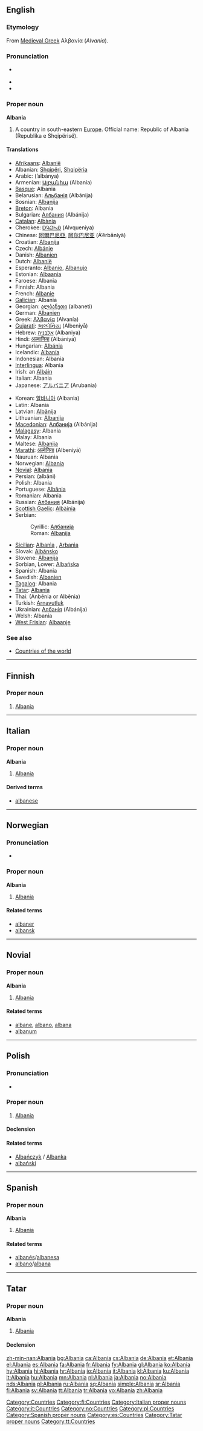{{also|Albánia|Albanía|Albanìa|Albània|Albânia}}
==English==
{{wikipedia}}

===Etymology===
From [[w:Medieval Greek|Medieval Greek]] Αλβανία (''Alvania'').

===Pronunciation===
* {{a|UK|US}} {{IPA|/ælˈbeɪ.ni.ə/|/ɔːlˈbeɪ.ni.ə/}}
* {{audio|en-us-Albania.ogg|Audio (US)}}
* {{rhymes|eɪniə}}

===Proper noun===
'''Albania'''

# A country in south-eastern [[Europe]]. Official name: Republic of Albania (Republika e Shqipërisë).

====Translations====
{{trans-top|country in south-eastern Europe}}
* [[Afrikaans]]: [[Albanië]]
* Albanian: [[Shqipëri]], [[Shqipëria]]
* Arabic: {{Arab|[[ألبانيا]]}} (’albánya) {{f}}
* Armenian: [[Ալբանիա]] (Albania)
* [[Basque]]: Albania
* Belarusian: [[Альбанія]] (Albánija)
* Bosnian: [[Albanija]] {{f}}
* [[Breton]]: Albania
* Bulgarian: [[Албания]] (Albánija) {{f}}
* [[Catalan]]: [[Albània]] {{f}}
* Cherokee: [[ᎠᎸᏇᏂᏯ]] (Alvqueniya)
* Chinese: [[阿爾巴尼亞]], [[阿尔巴尼亚]] (Ā’ěrbāníyà)
* Croatian: [[Albanija]] {{f}}
* Czech: [[Albánie]]
* Danish: [[Albanien]]
* Dutch: [[Albanië]]
* Esperanto: [[Albanio]], [[Albanujo]]
* Estonian: [[Albaania]]
* Faroese: Albania
* Finnish: Albania
* French: [[Albanie]] {{f}}
* [[Galician]]: Albania {{f}}
* Georgian: [[ალბანეთი]] (albaneti)
* German: [[Albanien]] {{n}}
* Greek: [[Αλβανία]] (Alvanía) {{f}}
* [[Gujarati]]: [[અલ્બેનિયા]] (Albeniyā)
* Hebrew: [[אלבניה]] (Albaniya)
* Hindi: [[अल्बानिया]] (Albāniyā)
* Hungarian: [[Albánia]]
* Icelandic: [[Albanía]]
* Indonesian: Albania
* [[Interlingua]]: Albania
* Irish: an [[Albáin]] {{f}}
* Italian: Albania {{f}}
* Japanese: [[アルバニア]] (Arubania)
{{trans-mid}}
* Korean: [[알바니아]] (Albania)
* Latin: Albania {{f}}
* Latvian: [[Albānija]]
* Lithuanian: [[Albanija]]
* [[Macedonian]]: [[Албанија]] (Albánija)
* [[Malagasy]]: Albania
* Malay: Albania
* Maltese: [[Albanija]]
* [[Marathi]]: [[अल्बेनिया]] (Albeniyā)
* Nauruan: Albania
* Norwegian: [[#Norwegian|Albania]]
* [[Novial]]: [[Albania]]
* Persian: {{fa-Arab|[[آلبانی]]}} (albâni)
* Polish: Albania {{f}}
* Portuguese: [[Albânia]] {{f}}
* Romanian: Albania {{f}}
* Russian: [[Албания]] (Albánija) {{f}}
* [[Scottish Gaelic]]: [[Albàinia]]
* Serbian:
*: Cyrillic: [[Албанија]] {{f}}
*: Roman: [[Albanija#Serbian|Albanija]] {{f}}
* [[Sicilian]]: [[Albanìa]] {{f}}, [[Arbanìa]] {{f}}
* Slovak: [[Albánsko]]
* Slovene: [[Albanija]] {{f}}
* Sorbian, Lower: [[Albańska]] {{f}}
* Spanish: Albania {{f}}
* Swedish: [[Albanien]]
* [[Tagalog]]: Albania
* [[Tatar]]: [[Albania#Tatar|Albania]]
* Thai: {{Thai|[[อัลเบเนีย]]}} (Anbēnia or Albēnia)
* Turkish: [[Arnavutluk]]
* Ukrainian: [[Албанія]] (Albánija) {{f}}
* Welsh: Albania {{f}}
* [[West Frisian]]: [[Albaanje]]
{{trans-bottom}}

===See also===
* [[Appendix:Countries of the world|Countries of the world]]

[[Category:Countries]]

----

==Finnish==
{{wikipedia|lang=fi}}

===Proper noun===
{{fi-noun|proper=true|Albani|type=kulkija}}

# [[#English|Albania]]

[[Category:fi:Countries]]

----

==Italian==
{{wikipedia|lang=it}}

===Proper noun===
'''Albania''' {{f}}

# [[#English|Albania]]

====Derived terms====
* [[albanese]]

[[Category:Italian proper nouns]]
[[Category:it:Countries]]

----

==Norwegian==

===Pronunciation===
* {{IPA|/ɑl.'bɑ.njɑ/|lang=no}}

===Proper noun===
'''Albania'''

# [[#English|Albania]]

====Related terms====
* [[albaner]]
* [[albansk]]

[[Category:no:Countries]]

----

==Novial==

===Proper noun===
'''Albania'''

# [[#English|Albania]]

====Related terms====
* [[albane]], [[albano]], [[albana]]
* [[albanum]]

----

==Polish==

===Pronunciation===
* {{IPA|/alˈbaɲja/|lang=pl}}

===Proper noun===
{{infl|pl|proper noun|g=f}}

# [[#English|Albania]]

====Declension====
{{pl-decl-noun-sing|Albania|Albanii|Albanii|Albanię|Albanią|Albanii|Albanio}}

====Related terms====
* [[Albańczyk]] / [[Albanka]]
* [[albański]]

[[Category:pl:Countries]]

----

==Spanish==

===Proper noun===
'''Albania''' {{f}}

# [[#English|Albania]]

====Related terms====
* [[albanés]]/[[albanesa]]
* [[albano]]/[[albana]]

[[Category:Spanish proper nouns]]
[[Category:es:Countries]]

----

==Tatar==

===Proper noun===
'''Albania'''

# [[Albania#English|Albania]]

====Declension====
{{tt-latin-noun|nıñ|ga|nı|da|dan}}

[[Category:Tatar proper nouns]]
[[Category:tt:Countries]]

[[zh-min-nan:Albania]]
[[bg:Albania]]
[[ca:Albania]]
[[cs:Albania]]
[[de:Albania]]
[[et:Albania]]
[[el:Albania]]
[[es:Albania]]
[[fa:Albania]]
[[fr:Albania]]
[[fy:Albania]]
[[gl:Albania]]
[[ko:Albania]]
[[hy:Albania]]
[[hi:Albania]]
[[hr:Albania]]
[[io:Albania]]
[[it:Albania]]
[[kl:Albania]]
[[ku:Albania]]
[[lt:Albania]]
[[hu:Albania]]
[[mn:Albania]]
[[nl:Albania]]
[[ja:Albania]]
[[no:Albania]]
[[nds:Albania]]
[[pl:Albania]]
[[ru:Albania]]
[[sq:Albania]]
[[simple:Albania]]
[[sr:Albania]]
[[fi:Albania]]
[[sv:Albania]]
[[tt:Albania]]
[[tr:Albania]]
[[vo:Albania]]
[[zh:Albania]]